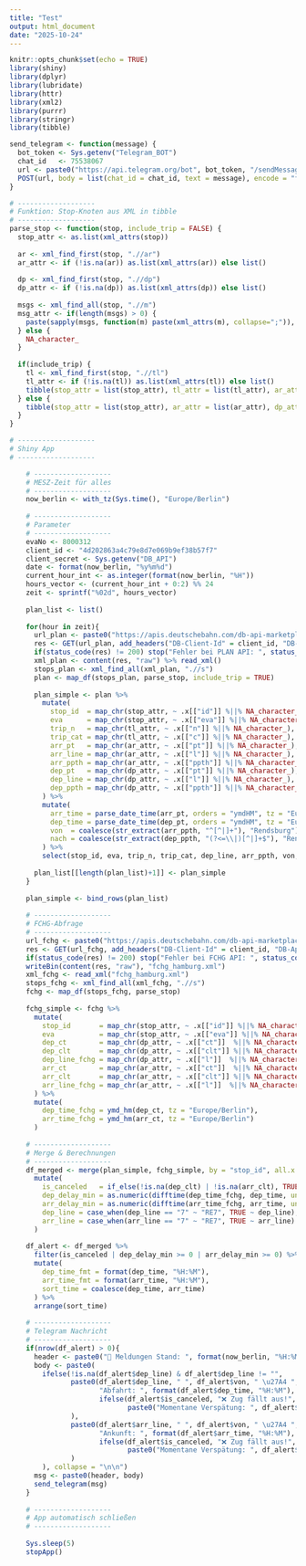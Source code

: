 ```yaml
---
title: "Test"
output: html_document
date: "2025-10-24"
---
```


```r
knitr::opts_chunk$set(echo = TRUE)
library(shiny)
library(dplyr)
library(lubridate)
library(httr)
library(xml2)
library(purrr)
library(stringr)
library(tibble)

```



```r
send_telegram <- function(message) {
  bot_token <- Sys.getenv("Telegram_BOT")
  chat_id   <- 75538067
  url <- paste0("https://api.telegram.org/bot", bot_token, "/sendMessage")
  POST(url, body = list(chat_id = chat_id, text = message), encode = "form")
}

# -------------------
# Funktion: Stop-Knoten aus XML in tibble
# -------------------
parse_stop <- function(stop, include_trip = FALSE) {
  stop_attr <- as.list(xml_attrs(stop))
  
  ar <- xml_find_first(stop, ".//ar")
  ar_attr <- if (!is.na(ar)) as.list(xml_attrs(ar)) else list()
  
  dp <- xml_find_first(stop, ".//dp")
  dp_attr <- if (!is.na(dp)) as.list(xml_attrs(dp)) else list()
  
  msgs <- xml_find_all(stop, ".//m")
  msg_attr <- if(length(msgs) > 0) {
    paste(sapply(msgs, function(m) paste(xml_attrs(m), collapse=";")), collapse=" | ")
  } else {
    NA_character_
  }
  
  if(include_trip) {
    tl <- xml_find_first(stop, ".//tl")
    tl_attr <- if (!is.na(tl)) as.list(xml_attrs(tl)) else list()
    tibble(stop_attr = list(stop_attr), tl_attr = list(tl_attr), ar_attr = list(ar_attr), dp_attr = list(dp_attr), messages = msg_attr)
  } else {
    tibble(stop_attr = list(stop_attr), ar_attr = list(ar_attr), dp_attr = list(dp_attr), messages = msg_attr)
  }
}

# -------------------
# Shiny App
# -------------------

    # -------------------
    # MESZ-Zeit für alles
    # -------------------
    now_berlin <- with_tz(Sys.time(), "Europe/Berlin")
    
    # -------------------
    # Parameter
    # -------------------
    evaNo <- 8000312
    client_id <- "4d202863a4c79e8d7e069b9ef38b57f7"
    client_secret <- Sys.getenv("DB_API")
    date <- format(now_berlin, "%y%m%d")
    current_hour_int <- as.integer(format(now_berlin, "%H"))
    hours_vector <- (current_hour_int + 0:2) %% 24
    zeit <- sprintf("%02d", hours_vector)
    
    plan_list <- list()
    
    for(hour in zeit){
      url_plan <- paste0("https://apis.deutschebahn.com/db-api-marketplace/apis/timetables/v1/plan/", evaNo, "/", date, "/", hour)
      res <- GET(url_plan, add_headers("DB-Client-Id" = client_id, "DB-Api-Key" = client_secret, "accept" = "application/xml"))
      if(status_code(res) != 200) stop("Fehler bei PLAN API: ", status_code(res))
      xml_plan <- content(res, "raw") %>% read_xml()
      stops_plan <- xml_find_all(xml_plan, ".//s")
      plan <- map_df(stops_plan, parse_stop, include_trip = TRUE)
      
      plan_simple <- plan %>%
        mutate(
          stop_id  = map_chr(stop_attr, ~ .x[["id"]] %||% NA_character_),
          eva      = map_chr(stop_attr, ~ .x[["eva"]] %||% NA_character_),
          trip_n   = map_chr(tl_attr, ~ .x[["n"]] %||% NA_character_),
          trip_cat = map_chr(tl_attr, ~ .x[["c"]] %||% NA_character_),
          arr_pt   = map_chr(ar_attr, ~ .x[["pt"]] %||% NA_character_),
          arr_line = map_chr(ar_attr, ~ .x[["l"]] %||% NA_character_),
          arr_ppth = map_chr(ar_attr, ~ .x[["ppth"]] %||% NA_character_),
          dep_pt   = map_chr(dp_attr, ~ .x[["pt"]] %||% NA_character_),
          dep_line = map_chr(dp_attr, ~ .x[["l"]] %||% NA_character_),
          dep_ppth = map_chr(dp_attr, ~ .x[["ppth"]] %||% NA_character_)
        ) %>%
        mutate(
          arr_time = parse_date_time(arr_pt, orders = "ymdHM", tz = "Europe/Berlin"),
          dep_time = parse_date_time(dep_pt, orders = "ymdHM", tz = "Europe/Berlin"),
          von  = coalesce(str_extract(arr_ppth, "^[^|]+"), "Rendsburg"),
          nach = coalesce(str_extract(dep_ppth, "(?<=\\|)[^|]+$"), "Rendsburg")
        ) %>%
        select(stop_id, eva, trip_n, trip_cat, dep_line, arr_ppth, von, dep_ppth, nach, arr_line, arr_time, dep_time, messages)
      
      plan_list[[length(plan_list)+1]] <- plan_simple
    }
    
    plan_simple <- bind_rows(plan_list)
    
    # -------------------
    # FCHG-Abfrage
    # -------------------
    url_fchg <- paste0("https://apis.deutschebahn.com/db-api-marketplace/apis/timetables/v1/fchg/", evaNo, "?schema=timetable")
    res <- GET(url_fchg, add_headers("DB-Client-Id" = client_id, "DB-Api-Key" = client_secret, "accept" = "application/xml"))
    if(status_code(res) != 200) stop("Fehler bei FCHG API: ", status_code(res))
    writeBin(content(res, "raw"), "fchg_hamburg.xml")
    xml_fchg <- read_xml("fchg_hamburg.xml")
    stops_fchg <- xml_find_all(xml_fchg, ".//s")
    fchg <- map_df(stops_fchg, parse_stop)
    
    fchg_simple <- fchg %>%
      mutate(
        stop_id       = map_chr(stop_attr, ~ .x[["id"]] %||% NA_character_),
        eva           = map_chr(stop_attr, ~ .x[["eva"]] %||% NA_character_),
        dep_ct        = map_chr(dp_attr, ~ .x[["ct"]]  %||% NA_character_),
        dep_clt       = map_chr(dp_attr, ~ .x[["clt"]] %||% NA_character_),
        dep_line_fchg = map_chr(dp_attr, ~ .x[["l"]]  %||% NA_character_),
        arr_ct        = map_chr(ar_attr, ~ .x[["ct"]]  %||% NA_character_),
        arr_clt       = map_chr(ar_attr, ~ .x[["clt"]] %||% NA_character_),
        arr_line_fchg = map_chr(ar_attr, ~ .x[["l"]]  %||% NA_character_)
      ) %>%
      mutate(
        dep_time_fchg = ymd_hm(dep_ct, tz = "Europe/Berlin"),
        arr_time_fchg = ymd_hm(arr_ct, tz = "Europe/Berlin")
      )
    
    # -------------------
    # Merge & Berechnungen
    # -------------------
    df_merged <- merge(plan_simple, fchg_simple, by = "stop_id", all.x = TRUE, suffixes = c("", "_fchg")) %>%
      mutate(
        is_canceled   = if_else(!is.na(dep_clt) | !is.na(arr_clt), TRUE, FALSE),
        dep_delay_min = as.numeric(difftime(dep_time_fchg, dep_time, units = "mins")),
        arr_delay_min = as.numeric(difftime(arr_time_fchg, arr_time, units = "mins")),
        dep_line = case_when(dep_line == "7" ~ "RE7", TRUE ~ dep_line),
        arr_line = case_when(arr_line == "7" ~ "RE7", TRUE ~ arr_line)
      )
    
    df_alert <- df_merged %>%
      filter(is_canceled | dep_delay_min >= 0 | arr_delay_min >= 0) %>%
      mutate(
        dep_time_fmt = format(dep_time, "%H:%M"),
        arr_time_fmt = format(arr_time, "%H:%M"),
        sort_time = coalesce(dep_time, arr_time)
      ) %>%
      arrange(sort_time)
    
    # -------------------
    # Telegram Nachricht
    # -------------------
    if(nrow(df_alert) > 0){
      header <- paste0("🚨 Meldungen Stand: ", format(now_berlin, "%H:%M"), " Uhr\n\n")
      body <- paste0(
        ifelse(!is.na(df_alert$dep_line) & df_alert$dep_line != "",
               paste0(df_alert$dep_line, " ", df_alert$von, " \u27A4 ", df_alert$nach, "\n",
                      "Abfahrt: ", format(df_alert$dep_time, "%H:%M"), "\n",
                      ifelse(df_alert$is_canceled, "❌ Zug fällt aus!", 
                             paste0("Momentane Verspätung: ", df_alert$dep_delay_min, " Minuten"))
               ),
               paste0(df_alert$arr_line, " ", df_alert$von, " \u27A4 ", df_alert$nach, "\n",
                      "Ankunft: ", format(df_alert$arr_time, "%H:%M"), "\n",
                      ifelse(df_alert$is_canceled, "❌ Zug fällt aus!", 
                             paste0("Momentane Verspätung: ", df_alert$arr_delay_min, " Minuten"))
               )
        ), collapse = "\n\n")
      msg <- paste0(header, body)
      send_telegram(msg)
    }
    
    # -------------------
    # App automatisch schließen
    # -------------------
    
    Sys.sleep(5)
    stopApp()

```
